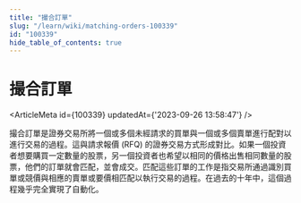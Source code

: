 ```yaml
---
title: "撮合訂單"
slug: "/learn/wiki/matching-orders-100339"
id: "100339"
hide_table_of_contents: true
---
```



# 撮合訂單

<ArticleMeta id={100339} updatedAt={'2023-09-26 13:58:47'} />
<div className='border-solid border-b border-t-0 my-4 border-[var(--ifm-color-gray-300)]' />

撮合訂單是證券交易所將一個或多個未經請求的買單與一個或多個賣單進行配對以進行交易的過程。這與請求報價 (RFQ) 的證券交易方式形成對比。如果一個投資者想要購買一定數量的股票，另一個投資者也希望以相同的價格出售相同數量的股票，他們的訂單就會匹配，並會成交。匹配這些訂單的工作是指交易所通過識別買單或競價與相應的賣單或要價相匹配以執行交易的過程。在過去的十年中，這個過程幾乎完全實現了自動化。
